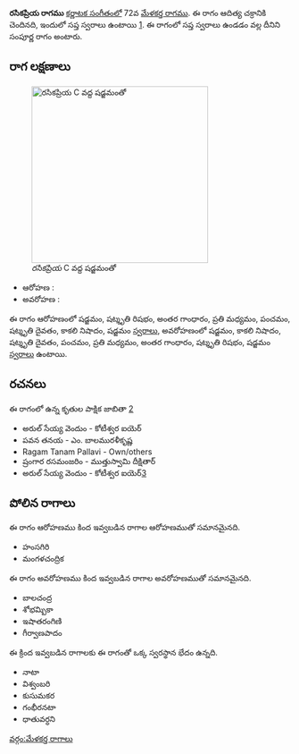 {{Infobox ragam
	| name          	= రసికప్రియ
	| synonym	    	= 
	| mela          	= 72
	| chakra        	= ఆదిత్య
	| janaka        	= 
	| type          	= సంపూర్ణ
	| arohanam      	= {{svaraC|S|R3|G3|M2|P|D3|N3|S'}} 
	| avarohanam    	= {{svaraC|S'|N3|D3|P|M2|G3|R3|S}}
	| jeeva         	=
	| chhaya        	=
	| nyasa         	=
	| vishesha      	= 
	| equivalent  		= 
}}
{{కర్ణాటక సంగీత రాగాలు}}
'''రసికప్రియ రాగము''' [[కర్ణాటక సంగీతం]]లో 72వ [[మేళకర్త రాగము]]. ఈ రాగం ఆదిత్య చక్రానికి చెందినది, ఇందులో సప్త స్వరాలు ఉంటాయి [https://en.wikipedia.org/wiki/Melakarta]. ఈ రాగంలో సప్త స్వరాలు ఉండడం వల్ల దీనిని సంపూర్ణ రాగం అంటారు.


==రాగ లక్షణాలు==
[[Image:rasikapriya_kb2wiki.png|thumb|right|316px|''రసికప్రియ'' C వద్ద షడ్జమంతో]]

* ఆరోహణ : {{svaraC|S|R3|G3|M2|P|D3|N3|S'}} 
* అవరోహణ : {{svaraC|S'|N3|D3|P|M2|G3|R3|S}}

ఈ రాగం ఆరోహణంలో షడ్జమం, షట్శృతి రిషభం, అంతర గాంధారం, ప్రతి మధ్యమం, పంచమం, షట్శృతి దైవతం, కాకలి  నిషాదం, షడ్జమం [[స్వరాలు]], అవరోహణంలో షడ్జమం, కాకలి  నిషాదం, షట్శృతి దైవతం, పంచమం, ప్రతి మధ్యమం, అంతర గాంధారం, షట్శృతి రిషభం, షడ్జమం [[స్వరాలు]] ఉంటాయి.

==రచనలు==
ఈ రాగంలో ఉన్న కృతుల పాక్షిక జాబితా [https://github.com/ssrihari/ragavardhini/blob/master/ragas/kritis.psv]
* అరుల్ సేయ్య వెందుం - కోటీశ్వర ఐయెర్
* పవన  తనయ - ఎం. బాలమురళీకృష్ణ
* Ragam Tanam Pallavi - Own/others
* ష్రంగార రసమంజరిం - ముత్తుస్వామి దీక్షితార్
* అరుల్ సేయ్య వెందుం - కోటీశ్వర ఐయెర్[http://www.karnatik.com/c1317.shtml]




==పోలిన రాగాలు==
ఈ రాగం ఆరోహణము కింద ఇవ్వబడిన రాగాల ఆరోహణముతో సమానమైనది.
* హంసగిరి
* మంగళచంద్రిక

ఈ రాగం అవరోహణము కింద ఇవ్వబడిన రాగాల అవరోహణముతో సమానమైనది.
* బాలచంద్ర
* శోభమ్బికా
*  ఇషాతరంగిణి
* గీర్వాణపాదం

ఈ క్రింద ఇవ్వబడిన రాగాలకు ఈ రాగంతో ఒక్క స్వరస్థాన భేదం ఉన్నది.
* నాటా
* విశ్వంబరి
* కుసుమకర
* గంభీరనటా
* ధాతువర్ధని



[[వర్గం:మేళకర్త రాగాలు]]